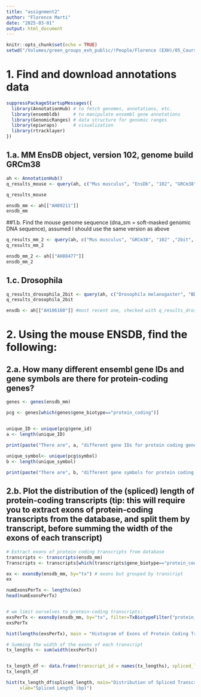 ```yaml
---
title: "assignment2"
author: "Florence Marti"
date: "2025-03-01"
output: html_document
---
```


```r
knitr::opts_chunk$set(echo = TRUE)
setwd("/Volumes/green_groups_exh_public/!People/Florence (EXH)/05_Courses/EpiGenetics/week2")
```

# 1. Find and download annotations data

```r
suppressPackageStartupMessages({
  library(AnnotationHub) # to fetch genomes, annotations, etc.
  library(ensembldb)     # to manipulate ensembl gene annotations
  library(GenomicRanges) # data structure for genomic ranges 
  library(epiwraps)      # visualization
  library(rtracklayer)
})
```

## 1.a. MM EnsDB object, version 102, genome build GRCm38
```r
ah <- AnnotationHub()
q_results_mouse <- query(ah, c("Mus musculus", "EnsDb", "102", "GRCm38"))

q_results_mouse

```

```r
ensdb_mm <- ah[["AH89211"]]
ensdb_mm
```
##1.b. Find the mouse genome sequence (dna_sm = soft-masked genomic DNA sequence), assumed I should use the same version as above

```r
q_results_mm_2 <- query(ah, c("Mus musculus", "GRCm38", "102" ,"2bit", "dna_sm")) #2 bit is a slightly different format, similar to FASTA
q_results_mm_2
```

```r
ensdb_mm_2 <- ah[["AH88477"]]
ensdb_mm_2
```


## 1.c. Drosophila
```r
q_results_drosophila_2bit <- query(ah, c("Drosophila melanogaster", "BDGP6", "2bit", "dna_sm"))
q_results_drosophila_2bit
```

```r
ensdb <- ah[["AH106160"]] #most recent one, checked with q_results_drosophila_2bit$rdatadateadded
```
# 2. Using the mouse ENSDB, find the following:

## 2.a. How many different ensembl gene IDs and gene symbols are there for protein-coding genes?

```r
genes <- genes(ensdb_mm)

pcg <- genes[which(genes$gene_biotype=="protein_coding")]


unique_ID <- unique(pcg$gene_id)
a <- length(unique_ID)

print(paste("There are", a, "different gene IDs for protein coding genes"))
 
unique_symbol<- unique(pcg$symbol)
b <- length(unique_symbol)

print(paste("There are", b, "different gene symbols for protein coding genes"))
```

## 2.b. Plot the distribution of the (spliced) length of protein-coding transcripts (tip: this will require you to extract exons of protein-coding transcripts from the database, and split them by transcript, before summing the width of the exons of each transcript)
```r
# Extract exons of protein coding transcripts from database
transcripts <- transcripts(ensdb_mm)
Transcripts <- transcripts[which(transcripts$gene_biotype=="protein_coding")]

ex <- exonsBy(ensdb_mm, by="tx") # exons but grouped by transcript
ex

numExonsPerTx <- lengths(ex)
head(numExonsPerTx)


# we limit ourselves to protein-coding transcripts:
exsPerTx <- exonsBy(ensdb_mm, by="tx", filter=TxBiotypeFilter("protein_coding"))
exsPerTx

hist(lengths(exsPerTx), main = "Histogram of Exons of Protein Coding Transcripts", ) 

# Summing the width of the exons of each transcript
tx_lengths <- sum(width(exsPerTx))


tx_length_df <- data.frame(transcript_id = names(tx_lengths), spliced_length = tx_lengths)
tx_length_df

hist(tx_length_df$spliced_length, main="Distribution of Spliced Transcript Lengths",
     xlab="Spliced Length (bp)")
```


